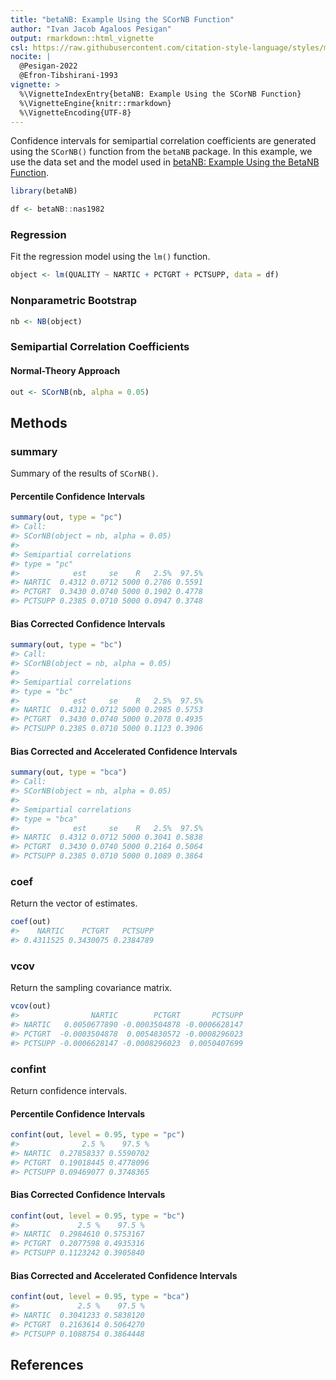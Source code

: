 ```yaml
---
title: "betaNB: Example Using the SCorNB Function"
author: "Ivan Jacob Agaloos Pesigan"
output: rmarkdown::html_vignette
csl: https://raw.githubusercontent.com/citation-style-language/styles/master/apa.csl
nocite: |
  @Pesigan-2022
  @Efron-Tibshirani-1993
vignette: >
  %\VignetteIndexEntry{betaNB: Example Using the SCorNB Function}
  %\VignetteEngine{knitr::rmarkdown}
  %\VignetteEncoding{UTF-8}
---
```




Confidence intervals for
semipartial correlation coefficients
are generated using
the `SCorNB()` function from the `betaNB` package.
In this example,
we use the data set and the model used in
[betaNB: Example Using the BetaNB Function](example-beta-nb.html).


``` r
library(betaNB)
```




``` r
df <- betaNB::nas1982
```

### Regression

Fit the regression model using the `lm()` function.


``` r
object <- lm(QUALITY ~ NARTIC + PCTGRT + PCTSUPP, data = df)
```

### Nonparametric Bootstrap


``` r
nb <- NB(object)
```

### Semipartial Correlation Coefficients

#### Normal-Theory Approach


``` r
out <- SCorNB(nb, alpha = 0.05)
```

## Methods

### summary

Summary of the results of `SCorNB()`.

#### Percentile Confidence Intervals


``` r
summary(out, type = "pc")
#> Call:
#> SCorNB(object = nb, alpha = 0.05)
#> 
#> Semipartial correlations
#> type = "pc"
#>            est     se    R   2.5%  97.5%
#> NARTIC  0.4312 0.0712 5000 0.2786 0.5591
#> PCTGRT  0.3430 0.0740 5000 0.1902 0.4778
#> PCTSUPP 0.2385 0.0710 5000 0.0947 0.3748
```

#### Bias Corrected Confidence Intervals


``` r
summary(out, type = "bc")
#> Call:
#> SCorNB(object = nb, alpha = 0.05)
#> 
#> Semipartial correlations
#> type = "bc"
#>            est     se    R   2.5%  97.5%
#> NARTIC  0.4312 0.0712 5000 0.2985 0.5753
#> PCTGRT  0.3430 0.0740 5000 0.2078 0.4935
#> PCTSUPP 0.2385 0.0710 5000 0.1123 0.3906
```

#### Bias Corrected and Accelerated Confidence Intervals


``` r
summary(out, type = "bca")
#> Call:
#> SCorNB(object = nb, alpha = 0.05)
#> 
#> Semipartial correlations
#> type = "bca"
#>            est     se    R   2.5%  97.5%
#> NARTIC  0.4312 0.0712 5000 0.3041 0.5838
#> PCTGRT  0.3430 0.0740 5000 0.2164 0.5064
#> PCTSUPP 0.2385 0.0710 5000 0.1089 0.3864
```

### coef

Return the vector of estimates.


``` r
coef(out)
#>    NARTIC    PCTGRT   PCTSUPP 
#> 0.4311525 0.3430075 0.2384789
```

### vcov

Return the sampling covariance matrix.


``` r
vcov(out)
#>                NARTIC        PCTGRT       PCTSUPP
#> NARTIC   0.0050677890 -0.0003504878 -0.0006628147
#> PCTGRT  -0.0003504878  0.0054830572 -0.0008296023
#> PCTSUPP -0.0006628147 -0.0008296023  0.0050407699
```

### confint

Return confidence intervals.

#### Percentile Confidence Intervals


``` r
confint(out, level = 0.95, type = "pc")
#>              2.5 %    97.5 %
#> NARTIC  0.27858337 0.5590702
#> PCTGRT  0.19018445 0.4778096
#> PCTSUPP 0.09469077 0.3748365
```

#### Bias Corrected Confidence Intervals


``` r
confint(out, level = 0.95, type = "bc")
#>             2.5 %    97.5 %
#> NARTIC  0.2984610 0.5753167
#> PCTGRT  0.2077598 0.4935316
#> PCTSUPP 0.1123242 0.3905840
```

#### Bias Corrected and Accelerated Confidence Intervals


``` r
confint(out, level = 0.95, type = "bca")
#>             2.5 %    97.5 %
#> NARTIC  0.3041233 0.5838120
#> PCTGRT  0.2163614 0.5064270
#> PCTSUPP 0.1088754 0.3864448
```

## References
